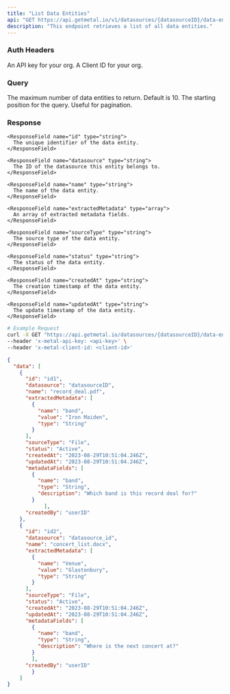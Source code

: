 ```yaml
---
title: "List Data Entities"
api: "GET https://api.getmetal.io/v1/datasources/{datasourceID}/data-entities"
description: "This endpoint retrieves a list of all data entities."
---
```


### Auth Headers

<ParamField required header="x-metal-api-key" type="string">
  An API key for your org.
</ParamField>

<ParamField required header="x-metal-client-id" type="string">
  A Client ID for your org.
</ParamField>


### Query

<ParamField optional query="limit" type="integer">
  The maximum number of data entities to return. Default is 10.
</ParamField>

<ParamField optional query="offset" type="integer">
  The starting position for the query. Useful for pagination.
</ParamField>



### Response

<ResponseField name="data" type="array">
  <Expandable title="Data Entity Object">

    <ResponseField name="id" type="string">
      The unique identifier of the data entity.
    </ResponseField>

    <ResponseField name="datasource" type="string">
      The ID of the datasource this entity belongs to.
    </ResponseField>

    <ResponseField name="name" type="string">
      The name of the data entity.
    </ResponseField>

    <ResponseField name="extractedMetadata" type="array">
      An array of extracted metadata fields.
    </ResponseField>

    <ResponseField name="sourceType" type="string">
      The source type of the data entity.
    </ResponseField>

    <ResponseField name="status" type="string">
      The status of the data entity.
    </ResponseField>

    <ResponseField name="createdAt" type="string">
      The creation timestamp of the data entity.
    </ResponseField>

    <ResponseField name="updatedAt" type="string">
      The update timestamp of the data entity.
    </ResponseField>

  </Expandable>
</ResponseField>



<RequestExample>

```bash
# Example Request
curl -X GET "https://api.getmetal.io/datasources/{datasourceID}/data-entities" \
--header 'x-metal-api-key: <api-key>' \
--header 'x-metal-client-id: <client-id>'
```
</RequestExample>

<ResponseExample>

```json
{
  "data": [
    {
      "id": "id1",
      "datasource": "datasourceID",
      "name": "record_deal.pdf",
      "extractedMetadata": [
        {
          "name": "band",
          "value": "Iron Maiden",
          "type": "String"
        }
      ],
      "sourceType": "File",
      "status": "Active",
      "createdAt": "2023-08-29T10:51:04.246Z",
      "updatedAt": "2023-08-29T10:51:04.246Z",
      "metadataFields": [
        {
          "name": "band",
          "type": "String",
          "description": "Which band is this record deal for?"
        }
			],
      "createdBy": "userID"
    },
    {
      "id": "id2",
      "datasource": "datasource_id",
      "name": "concert_list.docx",
      "extractedMetadata": [
        {
          "name": "Venue",
          "value": "Glastonbury",
          "type": "String"
        }
      ],
      "sourceType": "File",
      "status": "Active",
      "createdAt": "2023-08-29T10:51:04.246Z",
      "updatedAt": "2023-08-29T10:51:04.246Z",
      "metadataFields": [
        {
          "name": "band",
          "type": "String",
          "description": "Where is the next concert at?"
        }
        ],
      "createdBy": "userID"
		}
	]
}
```
</ResponseExample>
